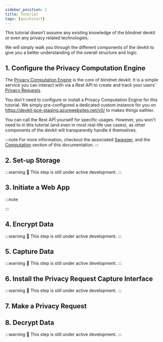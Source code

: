 ```yaml
---
sidebar_position: 2
title: Tutorial
tags: [quickstart]
---
```



This tutorial doesn’t assume any existing knowledge of the blindnet devkit or even any privacy related technologies.

We will simply walk you through the different components of the devkit to give you a better understanding of the overall structure and logic.

<WipWarning />

## 1. Configure the Privacy Computation Engine

The [Privacy Computation Engine](./computation) is the core of blindnet devkit.
It is a simple service you can interact with via a Rest API to create and track your users' [Privacy Requests](/docs/references/lexicon#privacy-request).

You don't need to configure or install a Privacy Computation Engine for this tutorial.
We simply pre-configured a dedicated custom instance for you on https://devkit-pce-staging.azurewebsites.net/v0/ to makes things eathier.

You can call the Rest APÏ yourself for specific usages.
However, you won't need to in this tutorial (and even in most real-life use cases), as other components of the devkit will transparently handle it themselves.

:::note
For more information, checkout the associated [Swagger](https://devkit-pce-staging.azurewebsites.net/swagger/), and the [Computation](./computation/) section of this documentation.
:::

## 2. Set-up Storage

:::warning
:construction_worker: This step is still under active development.
:::

## 3. Initiate a Web App

:::note

:::

## 4. Encrypt Data

:::warning
:construction_worker: This step is still under active development.
:::

## 5. Capture Data

:::warning
:construction_worker: This step is still under active development.
:::

## 6. Install the Privacy Request Capture Interface

:::warning
:construction_worker: This step is still under active development.
:::

## 7. Make a Privacy Request

## 8. Decrypt Data

:::warning
:construction_worker: This step is still under active development.
:::
